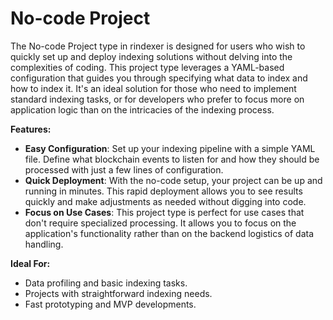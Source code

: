 # No-code Project

The No-code Project type in rindexer is designed for users who wish to quickly set up and deploy indexing solutions without delving into
the complexities of coding. This project type leverages a YAML-based configuration that guides you through specifying what data to index and
how to index it. It's an ideal solution for those who need to implement standard indexing tasks, or for developers who prefer to focus more
on application logic than on the intricacies of the indexing process.

**Features:**
- **Easy Configuration**: Set up your indexing pipeline with a simple YAML file. Define what blockchain events to listen
for and how they should be processed with just a few lines of configuration.
- **Quick Deployment**: With the no-code setup, your project can be up and running in minutes. This rapid deployment
allows you to see results quickly and make adjustments as needed without digging into code.
- **Focus on Use Cases**: This project type is perfect for use cases that don't require specialized processing.
It allows you to focus on the application's functionality rather than on the backend logistics of data handling.

**Ideal For:**
- Data profiling and basic indexing tasks.
- Projects with straightforward indexing needs.
- Fast prototyping and MVP developments.